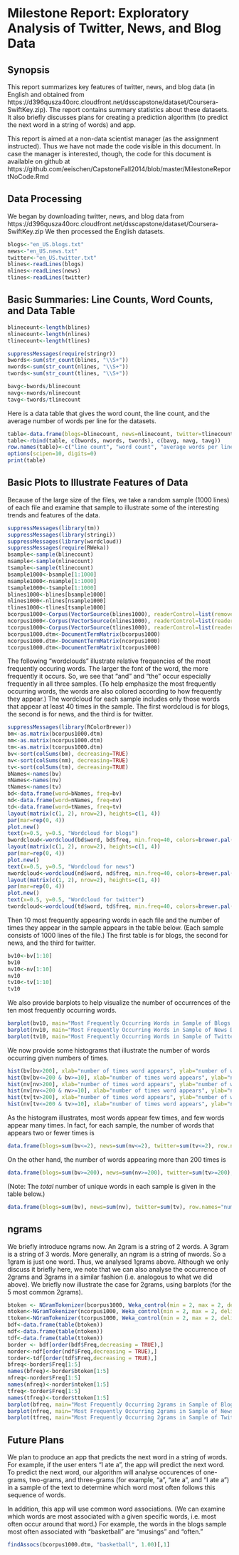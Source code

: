 # Milestone Report: Exploratory Analysis of Twitter, News, and Blog Data

## Synopsis

This report summarizes key features of twitter, news, and blog data (in English and obtained from https://d396qusza40orc.cloudfront.net/dsscapstone/dataset/Coursera-SwiftKey.zip).  The report contains summary statistics about these datasets.  It also briefly discusses plans for creating a prediction algorithm (to predict the next word in a string of words) and app.

This report is aimed at a non-data scientist manager (as the assignment instructed).  Thus we have not made the code visible in this document.  In case the manager is interested, though, the code for this document is available on github at https://github.com/eeischen/CapstoneFall2014/blob/master/MilestoneReportNoCode.Rmd

## Data Processing

We began by downloading twitter, news, and blog data from https://d396qusza40orc.cloudfront.net/dsscapstone/dataset/Coursera-SwiftKey.zip
We then processed the English datasets.
```r
blogs<-"en_US.blogs.txt"
news<-"en_US.news.txt"
twitter<-"en_US.twitter.txt"
blines<-readLines(blogs)
nlines<-readLines(news)
tlines<-readLines(twitter)
```

## Basic Summaries: Line Counts, Word Counts, and Data Table


```r
blinecount<-length(blines)
nlinecount<-length(nlines)
tlinecount<-length(tlines)
```


```r
suppressMessages(require(stringr))
bwords<-sum(str_count(blines, "\\S+"))
nwords<-sum(str_count(nlines, "\\S+"))
twords<-sum(str_count(tlines, "\\S+"))
```



```r
bavg<-bwords/blinecount
navg<-nwords/nlinecount
tavg<-twords/tlinecount
```

Here is a data table that gives the word count, the line count, and the average number of words per line for the datasets.

```r
table<-data.frame(blogs=blinecount, news=nlinecount, twitter=tlinecount)
table<-rbind(table, c(bwords, nwords, twords), c(bavg, navg, tavg))
row.names(table)<-c("line count", "word count", "average words per line")
options(scipen=10, digits=0)
print(table)
```

## Basic Plots to Illustrate Features of Data

Because of the large size of the files, we take a random sample (1000 lines) of each file and examine that sample to illustrate some of the interesting trends and features of the data.

```r
suppressMessages(library(tm))
suppressMessages(library(stringi))
suppressMessages(library(wordcloud))
suppressMessages(require(RWeka))
bsample<-sample(blinecount)
nsample<-sample(nlinecount)
tsample<-sample(tlinecount)
bsample1000<-bsample[1:1000]
nsample1000<-nsample[1:1000]
tsample1000<-tsample[1:1000]
blines1000<-blines[bsample1000]
nlines1000<-nlines[nsample1000]
tlines1000<-tlines[tsample1000]
bcorpus1000<-Corpus(VectorSource(blines1000), readerControl=list(removePunctuation=TRUE, stopwords=TRUE))
ncorpus1000<-Corpus(VectorSource(nlines1000), readerControl=list(reader=readPlain, removePunctuation=TRUE))
tcorpus1000<-Corpus(VectorSource(tlines1000), readerControl=list(reader=readPlain, removePunctuation=TRUE))
bcorpus1000.dtm<-DocumentTermMatrix(bcorpus1000)
ncorpus1000.dtm<-DocumentTermMatrix(ncorpus1000)
tcorpus1000.dtm<-DocumentTermMatrix(tcorpus1000)
```

The following "wordclouds" illustrate relative frequencies of the most frequently occuring words.  The larger the font of the word, the more frequently it occurs.  So, we see that "and" and "the" occur especially frequently in all three samples.  (To help emphasize the most frequently occurring words, the words are also colored according to how frequently they appear.)  The wordcloud for each sample includes only those words that appear at least 40 times in the sample.  The first wordcloud is for blogs, the second is for news, and the third is for twitter. 

```r
suppressMessages(library(RColorBrewer))
bm<-as.matrix(bcorpus1000.dtm)
nm<-as.matrix(ncorpus1000.dtm)
tm<-as.matrix(tcorpus1000.dtm)
bv<-sort(colSums(bm), decreasing=TRUE)
nv<-sort(colSums(nm), decreasing=TRUE)
tv<-sort(colSums(tm), decreasing=TRUE)
bNames<-names(bv)
nNames<-names(nv)
tNames<-names(tv)
bd<-data.frame(word=bNames, freq=bv)
nd<-data.frame(word=nNames, freq=nv)
td<-data.frame(word=tNames, freq=tv)
layout(matrix(c(1, 2), nrow=2), heights=c(1, 4))
par(mar=rep(0, 4))
plot.new()
text(x=0.5, y=0.5, "Wordcloud for blogs")
bwordcloud<-wordcloud(bd$word, bd$freq, min.freq=40, colors=brewer.pal(9,"Set1"), main="Title")
layout(matrix(c(1, 2), nrow=2), heights=c(1, 4))
par(mar=rep(0, 4))
plot.new()
text(x=0.5, y=0.5, "Wordcloud for news")
nwordcloud<-wordcloud(nd$word, nd$freq, min.freq=40, colors=brewer.pal(9,"Set1"))
layout(matrix(c(1, 2), nrow=2), heights=c(1, 4))
par(mar=rep(0, 4))
plot.new()
text(x=0.5, y=0.5, "Wordcloud for twitter")
twordcloud<-wordcloud(td$word, td$freq, min.freq=40, colors=brewer.pal(9,"Set1"))
````

Then 10 most frequently appearing words in each file and the number of times they appear in the sample appears in the table below.  (Each sample consists of 1000 lines of the file.)  The first table is for blogs, the second for news, and the third for twitter.
```r
bv10<-bv[1:10]
bv10
nv10<-nv[1:10]
nv10
tv10<-tv[1:10]
tv10
```

We also provide barplots to help visualize the number of occurrences of the ten most frequently occurring words.

```r
barplot(bv10, main="Most Frequently Occurring Words in Sample of Blogs Dataset", ylab="Number of Occurences", xlab="Word")
barplot(nv10, main="Most Frequently Occurring Words in Sample of News Dataset", ylab="Number of Occurences", xlab="Word")
barplot(tv10, main="Most Frequently Occurring Words in Sample of Twitter Dataset", ylab="Number of Occurences", xlab="Word")
```

We now provide some histograms that illustrate the number of words occurring given numbers of times.
```r
hist(bv[bv>200], xlab="number of times word appears", ylab="number of words occuring given number of times", main="Histogram for words occurring more than 200 times in blogs dataset")
hist(bv[bv<=200 & bv>=10], xlab="number of times word appears", ylab="number of words occuring given number of times", main="Histogram for words occurring 10 to 200 times in blogs dataset")
hist(nv[nv>200], xlab="number of times word appears", ylab="number of words occuring given number of times", main="Histogram for words occurring more than 200 times in news dataset")
hist(nv[nv<=200 & nv>=10], xlab="number of times word appears", ylab="number of words occuring given number of times", main="Histogram for words occurring 10 to 200 times in news dataset")
hist(tv[tv>200], xlab="number of times word appears", ylab="number of words occuring given number of times", main="Histogram for words occurring more than 200 times in twitter dataset")
hist(nv[tv<=200 & tv>=10], xlab="number of times word appears", ylab="number of words occuring given number of times", main="Histogram for words occurring 10 to 200 times in twitter dataset")
```

As the histogram illustrates, most words appear few times, and few words appear many times.  In fact, for each sample, the number of words that appears two or fewer times is
```r
data.frame(blogs=sum(bv<=2), news=sum(nv<=2), twitter=sum(tv<=2), row.names="number of words")
```

On the other hand, the number of words appearing more than 200 times is 
```r
data.frame(blogs=sum(bv>=200), news=sum(nv>=200), twitter=sum(tv>=200), row.names="number of words")
```

(Note: The *total* number of unique words in each sample is given in the table below.)
```r
data.frame(blogs=sum(bv), news=sum(nv), twitter=sum(tv), row.names="number of words")
```

## ngrams

We briefly introduce ngrams now.  An 2gram is a string of 2 words.  A 3gram is a string of 3 words.  More generally, an ngram is a string of nwords.  So a 1gram is just one word.  Thus, we analysed 1grams above.  Although we only discuss it briefly here, we note that we can also analyse the occurrence of 2grams and 3grams in a similar fashion (i.e. analogous to what we did above).  We briefly now illustrate the case for 2grams, using barplots (for the 5 most common 2grams).

```r
btoken <- NGramTokenizer(bcorpus1000, Weka_control(min = 2, max = 2, delimiters = " \\r\\n\\t.,;:\"()?!"))
ntoken<-NGramTokenizer(ncorpus1000, Weka_control(min = 2, max = 2, delimiters = " \\r\\n\\t.,;:\"()?!"))
ttoken<-NGramTokenizer(tcorpus1000, Weka_control(min = 2, max = 2, delimiters = " \\r\\n\\t.,;:\"()?!"))
bdf<-data.frame(table(btoken))
ndf<-data.frame(table(ntoken))
tdf<-data.frame(table(ttoken))
border <- bdf[order(bdf$Freq,decreasing = TRUE),]
norder<-ndf[order(ndf$Freq,decreasing = TRUE),]
torder<-tdf[order(tdf$Freq,decreasing = TRUE),]
bfreq<-border$Freq[1:5]
names(bfreq)<-border$btoken[1:5]
nfreq<-norder$Freq[1:5]
names(nfreq)<-norder$ntoken[1:5]
tfreq<-torder$Freq[1:5]
names(tfreq)<-torder$ttoken[1:5]
barplot(bfreq, main="Most Frequently Occurring 2grams in Sample of Blogs Dataset", ylab="Number of Occurences", xlab="2gram")
barplot(nfreq, main="Most Frequently Occurring 2grams in Sample of News Dataset", ylab="Number of Occurences", xlab="2gram")
barplot(tfreq, main="Most Frequently Occurring 2grams in Sample of Twitter Dataset", ylab="Number of Occurences", xlab="2gram")
```



## Future Plans

We plan to produce an app that predicts the next word in a string of words.  For example, if the user enters "I ate a", the app will predict the next word.  To predict the next word, our algorithm will analyse occurences of one-grams, two-grams, and three-grams (for example, "a", "ate a", and "I ate a") in a sample of the text to determine which word most often follows this sequence of words.

In addition, this app will use common word associations.  (We can examine which words are most associated with a given specific words, i.e. most often occur around that word.)  For example, the words in the blogs sample most often associated with "basketball" are "musings" and "often."

```r
findAssocs(bcorpus1000.dtm, "basketball", 1.00)[,1]
```

